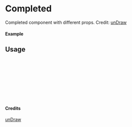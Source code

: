 
<Meta of={Completed} title="unDraw/Completed" />

# Completed

Completed component with different props.
Credit: [unDraw](https://undraw.co/illustrations)

#### Example

<Canvas of={Completed.Primary} />

## Usage

```ts
import { Completed } from "yadl-ui";

const Example = () => {
  return (
      <Completed />
  );
};

export default Example;
```

#### Credits
[unDraw](https://undraw.co/illustrations)
